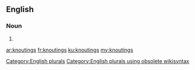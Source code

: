 ==English==

===Noun===
{{head|en}}

# {{plural of|knouting}}

[[Category:English plurals]][[Category:English plurals using obsolete wikisyntax]]

[[ar:knoutings]]
[[fr:knoutings]]
[[ku:knoutings]]
[[my:knoutings]]